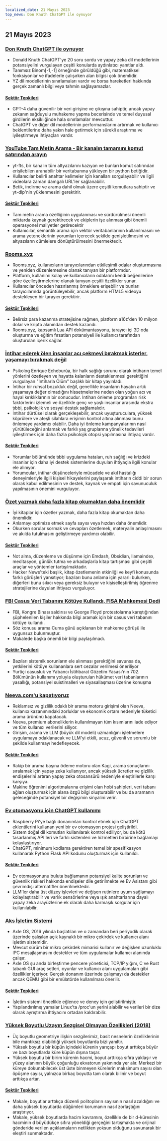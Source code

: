 ```yaml
---
localized_date: 21 Mayıs 2023
top_news: Don Knuth ChatGPT ile oynuyor
---
```




<CallToAction />

<Steps>

## 21 Mayıs 2023

### [Don Knuth ChatGPT ile oynuyor](https://cs.stanford.edu/~knuth/chatGPT20.txt)

- Donald Knuth ChatGPT'ye 20 soru sordu ve yapay zeka dil modellerinin potansiyelini vurgulayan çeşitli konularda aydınlatıcı yanıtlar aldı.
- Tanımsız Binom[-1,-1] örneğinde görüldüğü gibi, matematiksel fonksiyonlar ve ifadelerle çalışırken alan bilgisi çok önemlidir.
- YZ dil modellerinin sınırlamaları vardır ve borsa hareketleri hakkında gerçek zamanlı bilgi veya tahmin sağlayamazlar.

#### [Sektör Tepkileri](http://news.ycombinator.com/item?id=36012360)

- GPT-4 daha güvenilir bir veri girişine ve çıkışına sahiptir, ancak yapay zekanın sağduyulu muhakeme yapma becerisinde ve temel duyusal girdilerin eksikliğinde hala sınırlamalar mevcuttur.
- ChatGPT ve diğer dil modellerinin performanslarını artırmak ve kullanıcı beklentilerine daha yakın hale getirmek için sürekli araştırma ve iyileştirmeye ihtiyaçları vardır.

### [YouTube Tam Metin Arama - Bir kanalın tamamını komut satırından arayın](https://github.com/NotJoeMartinez/yt-fts)

- yt-fts, bir kanalın tüm altyazılarını kazıyan ve bunları komut satırından erişilebilen aranabilir bir veritabanına yükleyen bir python betiğidir.
- Kullanıcılar belirli anahtar kelimeler için kanalları sorgulayabilir ve ilgili videolara zaman damgalı URL'ler sağlanabilir.
- Betik, indirme ve arama dahil olmak üzere çeşitli komutlara sahiptir ve yt-dlp'nin yüklenmesini gerektirir.

#### [Sektör Tepkileri](http://news.ycombinator.com/item?id=36009774)

- Tam metin arama özelliğinin uygulanması ve sürdürülmesi önemli miktarda kaynak gerektirecek ve ekiplerin işe alınması gibi önemli operasyonel maliyetler getirecektir
- Kullanıcılar, semantik arama için vektör veritabanlarının kullanılmasını ve arama yeteneklerinin yorumları içerecek şekilde genişletilmesini ve altyazıların cümlelere dönüştürülmesini önermektedir.

### [Rooms.xyz](https://rooms.xyz/)

- Rooms.xyz, kullanıcıların tarayıcılarından etkileşimli odalar oluşturmasına ve yeniden düzenlemesine olanak tanıyan bir platformdur.
- Platform, kullanımı kolay ve kullanıcıların odalarını kendi beğenilerine göre özelleştirmelerine olanak tanıyan çeşitli özellikler sunar.
- Kullanıcılar önceden hazırlanmış örneklere erişebilir ve bunları tarayıcılarında görüntüleyebilir, ancak platform HTML5 videoyu destekleyen bir tarayıcı gerektirir.

#### [Sektör Tepkileri](http://news.ycombinator.com/item?id=36009430)

- Belirsiz para kazanma stratejisine rağmen, platform a16z'den 10 milyon dolar ve kripto alanından destek kazandı.
- Rooms.xyz, kapsamlı Lua API dokümantasyonu, tarayıcı içi 3D oda oluşturma ve eğitim fırsatları potansiyeli ile kullanıcı tarafından oluşturulan içerik sağlar.

### [İntihar ederek ölen insanlar acı çekmeyi bırakmak isterler, yaşamayı bırakmak değil](https://english.elpais.com/science-tech/2023-05-20/psychologist-enrique-echeburua-people-who-die-by-suicide-want-to-stop-suffering-not-to-stop-living.html)

- Psikolog Enrique Echeburúa, bir halk sağlığı sorunu olarak intiharın temel yönlerini özetleyen ve hayatta kalanların desteklenmesi gerektiğini vurgulayan "İntiharla Ölüm" başlıklı bir kitap yayınladı.
- İntihar bir ruhsal bozukluk değil, genellikle insanların hayatın artık yaşamaya değer olmadığını hissetmelerine neden olan yoğun acı ve hayal kırıklıklarının bir sonucudur. İntiharı önleme programları risk faktörlerini izlemeli ve özellikle genç ve yaşlı insanlar arasında ekstra tıbbi, psikolojik ve sosyal destek sağlamalıdır.
- İntihar dürtüsel olarak gerçekleşebilir, ancak uyuşturuculara, yüksek köprülere ve ateşli silahlara erişimin kontrol altına alınması bunu önlemeye yardımcı olabilir. Daha iyi önleme kampanyalarının nasıl yürütüleceğini anlamak ve farklı yaş gruplarına yönelik tedavileri iyileştirmek için daha fazla psikolojik otopsi yapılmasına ihtiyaç vardır.

#### [Sektör Tepkileri](http://news.ycombinator.com/item?id=36010975)

- Yorumlar bölümünde tıbbi uygulama hataları, ruh sağlığı ve krizdeki insanlar için daha iyi destek sistemlerine duyulan ihtiyaçla ilgili konular ele alınıyor.
- Yorumcular, intihar düşünceleriyle mücadele ve akıl hastalığı deneyimleriyle ilgili kişisel hikayelerini paylaşarak intiharın ciddi bir sorun olarak kabul edilmesinin ve destek, kaynak ve empati için savunuculuk yapılmasının önemini vurguluyor.

### [Özet yazmak daha fazla kitap okumaktan daha önemlidir](https://www.andreasfragner.com/writing/writing-summaries)

- İyi kitaplar için özetler yazmak, daha fazla kitap okumaktan daha önemlidir.
- Anlamayı optimize etmek sayfa sayısı veya hızdan daha önemlidir.
- Okurken sorular sormak ve cevapları özetlemek, materyalin anlaşılmasını ve akılda tutulmasını geliştirmeye yardımcı olabilir.

#### [Sektör Tepkileri](http://news.ycombinator.com/item?id=36011599)

- Not alma, düzenleme ve düşünme için Emdash, Obsidian, llamaindex, meditasyon, günlük tutma ve arkadaşlarla kitap tartışması gibi çeşitli araçlar ve yöntemler tartışılmaktadır.
- Hacker News'teki başlık, kitap özetlemenin etkinliği ve keyfi konusunda farklı görüşleri yansıtıyor; bazıları bunu anlama için yararlı bulurken, diğerleri bunu sıkıcı veya gereksiz buluyor ve kişiselleştirilmiş öğrenme stratejilerine duyulan ihtiyacı vurguluyor.

### [FBI Casus Veri Tabanını Kötüye Kullandı, FISA Mahkemesi Dedi](https://www.wsj.com/articles/fbi-improperly-searched-spy-database-for-information-on-americans-court-says-2f12bcd)

- FBI, Kongre Binası saldırısı ve George Floyd protestolarına karıştığından şüphelenilen kişiler hakkında bilgi aramak için bir casus veri tabanını kötüye kullandı.
- Söz konusu arama Cuma günü açıklanan bir mahkeme görüşü ile uygunsuz bulunmuştur.
- Makalede başka önemli bir bilgi paylaşılmadı.

#### [Sektör Tepkileri](http://news.ycombinator.com/item?id=36011550)

- Bazıları sistemik sorunların ele alınması gerektiğini savunsa da, yetkilerini kötüye kullananlara sert cezalar verilmesi öneriliyor
- Yurtiçi casusluk ve Yabancı İstihbarat Gözetim Yasası'nın 702. Bölümünün kullanımı yoluyla oluşturulan hükümet veri tabanlarının yasallığı, potansiyel suistimalleri ve siyasallaşması üzerine konuşma

### [Neeva.com'u kapatıyoruz](https://neeva.com/blog/may-announcement)

- Reklamsız ve gizlilik odaklı bir arama motoru girişimi olan Neeva, kullanıcı kazanımındaki zorluklar ve ekonomik ortam nedeniyle tüketici arama ürününü kapatacak.
- Neeva, premium aboneliklerin kullanılmayan tüm kısımlarını iade ediyor ve tüm kullanıcı verilerini siliyor.
- Girişim, arama ve LLM (büyük dil modeli) uzmanlığını işletmelere uygulamaya odaklanacak ve LLM'yi etkili, ucuz, güvenli ve sorumlu bir şekilde kullanmayı hedefleyecek.

#### [Sektör Tepkileri](http://news.ycombinator.com/item?id=36013783)

- Rakip bir arama başına ödeme motoru olan Kagi, arama sonuçlarını sıralamak için yapay zeka kullanıyor, ancak yüksek ücretler ve gizlilik endişelerini artıran yapay zeka otosansürü nedeniyle eleştirilerle karşı karşıya.
- Makine öğrenimi algoritmalarına erişimi olan hobi sahipleri, veri tabanı ağları oluşturmak için alana özgü bilgi oluşturabilir ve bu da aramanın geleceğinde potansiyel bir değişimin sinyalini verir.

### [Ev otomasyonu için ChatGPT kullanımı](https://www.atomic14.com/2023/05/14/is-this-the-future-of-home-automation.html)

- Raspberry Pi'ye bağlı donanımları kontrol etmek için ChatGPT eklentilerini kullanan yeni bir ev otomasyon projesi geliştirildi.
- Sistem doğal dil komutları kullanılarak kontrol ediliyor, bu da kötü tasarlanmış API'leri ve farklı sistemleri ve hizmetleri birbirine bağlamayı kolaylaştırıyor.
- ChatGPT, minimum kodlama gerektiren temel bir spesifikasyon kullanarak Python Flask API kodunu oluşturmak için kullanıldı.

#### [Sektör Tepkileri](http://news.ycombinator.com/item?id=36013571)

- Ev otomasyonunu buluta bağlamanın potansiyel kalite sorunları ve güvenlik riskleri hakkında endişeler dile getirilmekte ve Ev Asistanı gibi çevrimdışı alternatifler önerilmektedir.
- LLM'ler daha üst düzey işlevleri ve değişen rutinlere uyum sağlamayı kolaylaştırabilir ve varlık sensörlerine veya ışık anahtarlarına dayalı yapay zeka arayüzlerine ek olarak daha karmaşık sorgular için kullanılabilir.

### [Aks İşletim Sistemi](https://axleos.com/)

- Axle OS, 2016 yılında başlatılan ve o zamandan beri periyodik olarak üzerinde çalışılan açık kaynaklı bir mikro çekirdek ve kullanıcı alanı işletim sistemidir.
- Mevcut sürüm bir mikro çekirdek mimarisi kullanır ve değişken uzunluklu IPC mesajlaşmasını destekler ve tüm uygulamalar kullanıcı alanında çalışır.
- Axle OS şu anda birleştirme pencere yöneticisi, TCP/IP yığını, C ve Rust tabanlı GUI araç setleri, oyunlar ve kullanıcı alanı uygulamaları gibi özellikler içeriyor. Gerçek donanım üzerinde çalışmayı da destekler ancak QEMU gibi bir emülatörde kullanılması önerilir.

#### [Sektör Tepkileri](http://news.ycombinator.com/item?id=36008526)

- İşletim sistemi öncelikle eğlence ve deney için geliştirilmiştir.
- Yapılandırılmış yamalar Linux'ta /proc'un yerini alabilir ve verileri bir dize olarak ayrıştırma ihtiyacını ortadan kaldırabilir.

### [Yüksek Boyutlu Uzayın Sezgisel Olmayan Özellikleri (2018)](https://marckhoury.github.io/blog/counterintuitive-properties-of-high-dimensional-space/)

- Üç boyutlu geometriye ilişkin sezgilerimiz, basit nesnelerin özelliklerinin bile mantıksız olabildiği yüksek boyutlarda bizi yanıltır.
- Yüksek boyutlu bir küpün içindeki kürenin yarıçapı boyut arttıkça büyür ve bazı boyutlarda küre küpün dışına taşar.
- Yüksek boyutlu bir birim kürenin hacmi, boyut arttıkça sıfıra yaklaşır ve yüzey alanının büyük çoğunluğu ekvatorun yakınında yer alır. Merkezi bir küreye dokunabilecek üst üste binmeyen kürelerin maksimum sayısı olan öpüşme sayısı, yalnızca birkaç boyutta tam olarak bilinir ve boyut arttıkça artar.

#### [Sektör Tepkileri](http://news.ycombinator.com/item?id=36009667)

- Makale, boyutlar arttıkça düzenli politopların sayısının nasıl azaldığını ve daha yüksek boyutlarda düğümleri korumanın nasıl zorlaştığını araştırıyor.
- Makale, yüksek boyutlarda hacim kavramını, özellikle de bir d-küresinin hacminin d büyüdükçe sıfıra yöneldiği gerçeğini tartışmakta ve orijinal gönderide verilen açıklamaların netlikten yoksun olduğunu savunarak bir eleştiri sunmaktadır.

</Steps>
